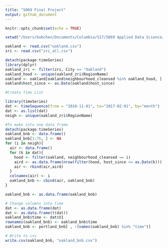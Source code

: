 ```yaml
---
title: "5069 Final Project"
output: github_document
---
```


```r
knitr::opts_chunk$set(echo = TRUE)
```



```r
setwd("/Users/bobchen/Documents/Columbia/S17/5069 Applied Data Science/Final Project/")

oakland <- read.csv("oakland.csv")
zri <- read.csv("zri_all.csv")

detach(package:timeSeries)
library(dplyr)
oakland_zri <- filter(zri, City == "Oakland")
oakland_hood <- unique(oakland_zri$RegionName)
oakland <- oakland[oakland$neighbourhood_cleansed %in% oakland_hood, ]
oakland$host_since <- as.Date(oakland$host_since)

#Create Time List

library(timeSeries)
dat <- timeSequence(from = "2010-11-01", to="2017-02-01", by="month")
dat <- as.list(dat)
neigh <- unique(oakland_zri$RegionName)

#To make into one data frame
detach(package:timeSeries)
oakland_bnb <- data.frame()
oakland_bnb[1:76, ] <- NA
for (i in neigh){
  air <- data.frame()
  for (k in dat){ 
    hood <- filter(oakland, neighbourhood_cleansed == i) 
    aird <- as.data.frame(nrow(filter(hood, host_since <= as.Date(k))))
    air <- rbind(air,aird)
  }
  colnames(air) <- i
  oakland_bnb <- cbind(air, oakland_bnb)
}

oakland_bnb <- as.data.frame(oakland_bnb)

# Change columns into time
dat <- as.data.frame(dat)
dat <- as.data.frame(t(dat))
oakland_bnb$time <- dat$V1
rownames(oakland_bnb) <- oakland_bnb$time
oakland_bnb <- portland_bnb[ , !(names(oakland_bnb) %in% "time")]

# Write to csv
write.csv(oakland_bnb, "oakland_bnb.csv")
```
